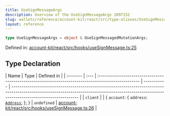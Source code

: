 ```yaml
---
title: UseSignMessageArgs
description: Overview of the UseSignMessageArgs 2097152
slug: wallets/reference/account-kit/react/src/type-aliases/UseSignMessageArgs
layout: reference
---
```


```ts
type UseSignMessageArgs = object & UseSignMessagedMutationArgs;
```

Defined in: [account-kit/react/src/hooks/useSignMessage.ts:25](https://github.com/alchemyplatform/aa-sdk/blob/923a52171f7246172caf350853843e6680197da9/account-kit/react/src/hooks/useSignMessage.ts#L25)

## Type Declaration

| Name     | Type | Defined in                                                                                          |
| :------- | :--- | :-------------------------------------------------------------------------------------------------- | ----------- | --------------------------------------------------------------------------------------------------------------------------------------------------------------------------------------------- |
| `client` |      | \{ `account`: \{ `address`: [`Address`](../../../../aa-sdk/core/src/type-aliases/Address.mdx); }; } | `undefined` | [account-kit/react/src/hooks/useSignMessage.ts:26](https://github.com/alchemyplatform/aa-sdk/blob/923a52171f7246172caf350853843e6680197da9/account-kit/react/src/hooks/useSignMessage.ts#L26) |
